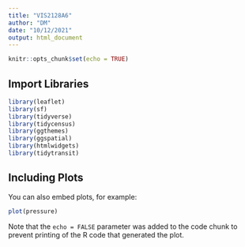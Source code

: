 ```yaml
---
title: "VIS2128A6"
author: "DM"
date: "10/12/2021"
output: html_document
---
```


```r
knitr::opts_chunk$set(echo = TRUE)
```

## Import Libraries



```r
library(leaflet)
library(sf)
library(tidyverse)
library(tidycensus)
library(ggthemes)
library(ggspatial)
library(htmlwidgets)
library(tidytransit)
```

## Including Plots

You can also embed plots, for example:

```r
plot(pressure)
```

Note that the `echo = FALSE` parameter was added to the code chunk to prevent printing of the R code that generated the plot.
